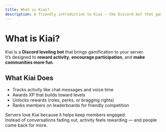 ```yaml
---
title: What is Kiai?
description: A friendly introduction to Kiai — the Discord bot that gamifies community engagement.
---
```


# What is Kiai?

Kiai is a **Discord leveling bot** that brings gamification to your server.  
It’s designed to **reward activity**, **encourage participation**, and **make communities more fun**.

## What Kiai Does
- Tracks activity like chat messages and voice time  
- Awards XP that builds toward levels  
- Unlocks rewards (roles, perks, or bragging rights)  
- Ranks members on leaderboards for friendly competition  

Servers love Kiai because it helps keep members engaged.  
Instead of conversations fading out, activity feels rewarding — and people come back for more.

